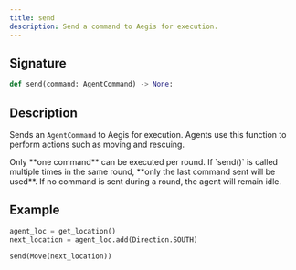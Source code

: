 ```yaml
---
title: send
description: Send a command to Aegis for execution.
---
```


## Signature

```py
def send(command: AgentCommand) -> None: 
```

## Description

Sends an `AgentCommand` to Aegis for execution.
Agents use this function to perform actions such as moving and rescuing.

<Callout title="Important" type="warn">
Only **one command** can be executed per round. If `send()` is called multiple
times in the same round, **only the last command sent will be used**. If no command
is sent during a round, the agent will remain idle.
</Callout>

## Example

```py
agent_loc = get_location()
next_location = agent_loc.add(Direction.SOUTH)

send(Move(next_location))
```
